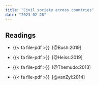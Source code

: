 ```yaml
---
title: "Civil society across countries"
date: "2023-02-28"
---
```


## Readings

- {{< fa file-pdf >}}&ensp;[@Bush:2019]

- {{< fa file-pdf >}}&ensp;[@Heiss:2019]

- {{< fa file-pdf >}}&ensp;[@Themudo:2013]

- {{< fa file-pdf >}}&ensp;[@vanZyl:2014]
